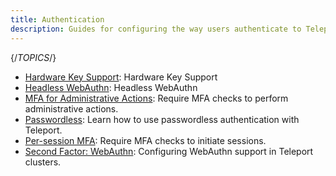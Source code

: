 ```yaml
---
title: Authentication
description: Guides for configuring the way users authenticate to Teleport.
---
```


{/*TOPICS*/}

- [Hardware Key Support](hardware-key-support.mdx): Hardware Key Support
- [Headless WebAuthn](headless.mdx): Headless WebAuthn
- [MFA for Administrative Actions](mfa-for-admin-actions.mdx): Require MFA checks to perform administrative actions.
- [Passwordless](passwordless.mdx): Learn how to use passwordless authentication with Teleport.
- [Per-session MFA](per-session-mfa.mdx): Require MFA checks to initiate sessions.
- [Second Factor: WebAuthn](webauthn.mdx): Configuring WebAuthn support in Teleport clusters.
